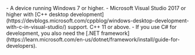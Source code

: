 <PlatformWrapper platform="windows">
- A device running Windows 7 or higher.
- Microsoft Visual Studio 2017 or higher with [C++ desktop development](https://devblogs.microsoft.com/cppblog/windows-desktop-development-with-c-in-visual-studio/) support. C++ 11 or above.
- If you use C# for development, you also need the [.NET framework](https://learn.microsoft.com/en-us/dotnet/framework/install/guide-for-developers).
</PlatformWrapper>
